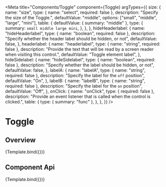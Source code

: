 
<Meta
  title="Components/Toggle"
  component={Toggle}
  argTypes={{
    size: {
      name: "size",
      type: { name: "select", required: false },
      description: "Specify the size of the Toggle.",
      defaultValue: "middle",
      options: ["small", "middle", "large", "mini"],
      table: {
        defaultValue: { summary: "middle" },
        type: {
          summary: `small middle large mini`,
        },
      },
    },
    hideHeaderlabel: {
      name: "hideHeaderlabel",
      type: { name: "boolean", required: false },
      description: "Specify whether the header label should be hidden, or not",
      defaultValue: false,
    },
    headerlabel: {
      name: "headerlabel",
      type: { name: "string", required: false },
      description:
        "Provide the text that will be read by a screen reader when visiting this control.",
      defaultValue: "Toggle element label",
    },
    hideSidelabel: {
      name: "hideSidelabel",
      type: { name: "boolean", required: false },
      description: "Specify whether the label should be hidden, or not",
      defaultValue: false,
    },
    labelA: {
      name: "labelA",
      type: { name: "string", required: false },
      description: "Specify the label for the `off` position",
      defaultValue: "On",
    },
    labelB: {
      name: "labelB",
      type: { name: "string", required: false },
      description: "Specify the label for the `on` position",
      defaultValue: "Off",
    },
    onClick: {
      name: "onClick",
      type: { required: false },
      description:
        "Provide an event listener that is called when the control is clicked.",
      table: {
        type: { summary: "func" },
      },
    },
  }}
/>

# Toggle

## Overview


<Canvas>
  <Story name="Default" args={{}}>
    {Template.bind({})}
  </Story>
</Canvas>

## Component Api

<ArgsTable story="Default" />

<Canvas>
  <Story name="Mini Toggle" args={{ size: "mini" }}>
    {Template.bind({})}
  </Story>
</Canvas>
